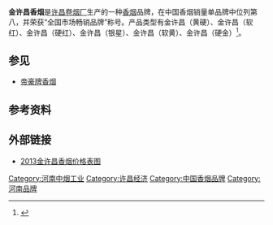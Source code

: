 '''金许昌香烟'''是[[许昌卷烟厂|许昌卷烟厂]]生产的一种[[香烟|香烟]]品牌，在中国香烟销量单品牌中位列第八，并荣获“全国市场畅销品牌”称号。产品类型有金许昌（黄硬）、金许昌（软红）、金许昌（硬红）、金许昌（银星）、金许昌（软黄）、金许昌（硬金）<ref >{{cite web |url=http://www.ttpaihang.com/vote/rankdetail-16208.html |language= |title=金许昌香烟 |publisher=天天排行网 |date= |accessdate=2014年12月25日 |archive-date=2014年12月25日 |archive-url=https://web.archive.org/web/20141225090326/http://www.ttpaihang.com/vote/rankdetail-16208.html |dead-url=no }}</ref>。

== 参见 ==
*[[帝豪牌香烟|帝豪牌香烟]]

== 参考资料 ==
{{reflist}}

== 外部链接 ==
*[http://www.southmoney.com/touzilicai/qita/588653.html 2013金许昌香烟价格表图] {{Wayback|url=http://www.southmoney.com/touzilicai/qita/588653.html |date=20141225134704 }}

[[Category:河南中烟工业|Category:河南中烟工业]]
[[Category:许昌经济|Category:许昌经济]]
[[Category:中国香烟品牌|Category:中国香烟品牌]]
[[Category:河南品牌|Category:河南品牌]]